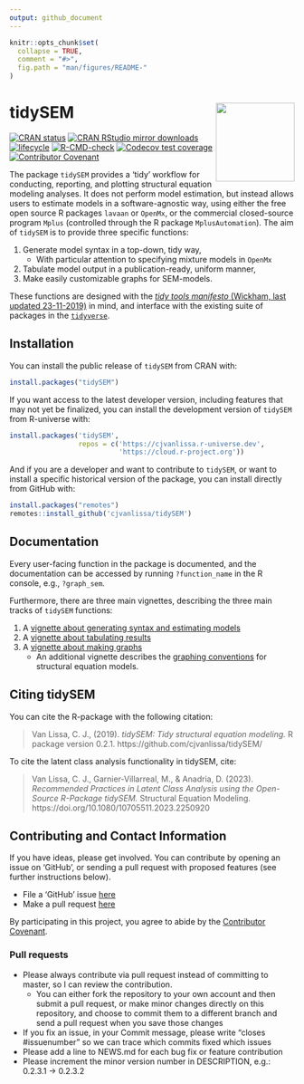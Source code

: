 ---
output: github_document
---

<!-- README.md is generated from README.Rmd. Please edit that file -->

```{r, echo = FALSE}
knitr::opts_chunk$set(
  collapse = TRUE,
  comment = "#>",
  fig.path = "man/figures/README-"
)
```

# tidySEM <a href='https://github.com/cjvanlissa/tidySEM'><img src='https://github.com/cjvanlissa/tidySEM/raw/master/docs/badge.png' align="right" height="139" /></a>

[![CRAN status](https://www.r-pkg.org/badges/version/tidySEM)](https://cran.r-project.org/package=tidySEM)
[![CRAN RStudio mirror downloads](https://cranlogs.r-pkg.org/badges/grand-total/tidySEM?color=blue)](https://r-pkg.org/pkg/tidySEM)
[![lifecycle](https://img.shields.io/badge/lifecycle-maturing-blue.svg)](https://lifecycle.r-lib.org/articles/stages.html#maturing)
[![R-CMD-check](https://github.com/cjvanlissa/tidySEM/actions/workflows/R-CMD-check.yaml/badge.svg)](https://github.com/cjvanlissa/tidySEM/actions/workflows/R-CMD-check.yaml)
[![Codecov test coverage](https://codecov.io/gh/cjvanlissa/tidySEM/branch/master/graph/badge.svg)](https://app.codecov.io/gh/cjvanlissa/tidySEM?branch=master)
[![Contributor Covenant](https://img.shields.io/badge/Contributor%20Covenant-v2.0%20adopted-ff69b4.svg)](https://www.contributor-covenant.org/version/2/0/code_of_conduct.html)
<!--[![Code of Merit](https://img.shields.io/badge/Code%20%20of%20Merit-adopted-ff69b4.svg)](https://codeofmerit.org/CODE_OF_CONDUCT.md)-->

The package `tidySEM` provides a 'tidy' workflow for conducting, reporting, and plotting structural equation modeling analyses. It does not perform model estimation, but instead allows users to estimate models in a software-agnostic way, using either the free open source R packages `lavaan` or `OpenMx`, or the commercial closed-source program `Mplus` (controlled through the R package `MplusAutomation`). The aim of `tidySEM` is to provide three specific functions:

1. Generate model syntax in a top-down, tidy way,
    * With particular attention to specifying mixture models in `OpenMx`
2. Tabulate model output in a publication-ready, uniform manner,
3. Make easily customizable graphs for SEM-models.

These functions are designed with the [*tidy tools manifesto* (Wickham, last updated 23-11-2019)](https://tidyverse.tidyverse.org/articles/manifesto.html) in mind, and interface with the existing suite of packages in the [`tidyverse`](https://tidyverse.tidyverse.org/).

## Installation

You can install the public release of `tidySEM` from CRAN with:

```{r, eval = F}
install.packages("tidySEM")
```

If you want access to the latest developer version,
including features that may not yet be finalized,
you can install the development version of `tidySEM` from R-universe with:

```{r runiverseinstallation, eval = FALSE}
install.packages('tidySEM',
                 repos = c('https://cjvanlissa.r-universe.dev',
                           'https://cloud.r-project.org'))
```

And if you are a developer and want to contribute to `tidySEM`,
or want to install a specific historical version of the package,
you can install directly from GitHub with:

```{r gh-installation, eval = FALSE}
install.packages("remotes")
remotes::install_github('cjvanlissa/tidySEM')
```

## Documentation

Every user-facing function in the package is documented, and the documentation can be accessed by running `?function_name` in the R console, e.g., `?graph_sem`.

Furthermore, there are three main vignettes, describing the three main tracks of `tidySEM` functions:

1. A [vignette about generating syntax and estimating models](https://cjvanlissa.github.io/tidySEM/articles/Generating_syntax.html)
2. A [vignette about tabulating results](https://cjvanlissa.github.io/tidySEM/articles/Tabulating_results.html)
3. A [vignette about making graphs](https://cjvanlissa.github.io/tidySEM/articles/Plotting_graphs.html)
    * An additional vignette describes the [graphing conventions](https://cjvanlissa.github.io/tidySEM/articles/sem_graph.html) for
    structural equation models.

## Citing tidySEM

You can cite the R-package with the following citation:

> Van Lissa, C. J., (2019). *tidySEM: Tidy structural equation modeling.* R package version 0.2.1. https://github.com/cjvanlissa/tidySEM/

To cite the latent class analysis functionality in tidySEM, cite:

> Van Lissa, C. J., Garnier-Villarreal, M., & Anadria, D. (2023). *Recommended Practices in Latent Class Analysis using the Open-Source R-Package tidySEM.* Structural Equation Modeling. https://doi.org/10.1080/10705511.2023.2250920

## Contributing and Contact Information

If you have ideas, please get involved. You can contribute by opening an issue on 'GitHub', or sending a pull request with proposed features (see further instructions below).

* File a 'GitHub' issue [here](https://github.com/cjvanlissa/tidySEM)
* Make a pull request [here](https://github.com/cjvanlissa/tidySEM/pulls)

By participating in this project, you agree to abide by the [Contributor Covenant](https://www.contributor-covenant.org/version/2/0/code_of_conduct.html).

### Pull requests

* Please always contribute via pull request instead of committing to master, so I can review the contribution.
    + You can either fork the repository to your own account and then submit a pull request, or make minor changes directly on this repository, and choose to commit them to a different branch and send a pull request when you save those changes
*	If you fix an issue, in your Commit message, please write “closes #issuenumber” so we can trace which commits fixed which issues
* Please add a line to NEWS.md for each bug fix or feature contribution
* Please increment the minor version number in DESCRIPTION, e.g.: 0.2.3.1 -> 0.2.3.2
